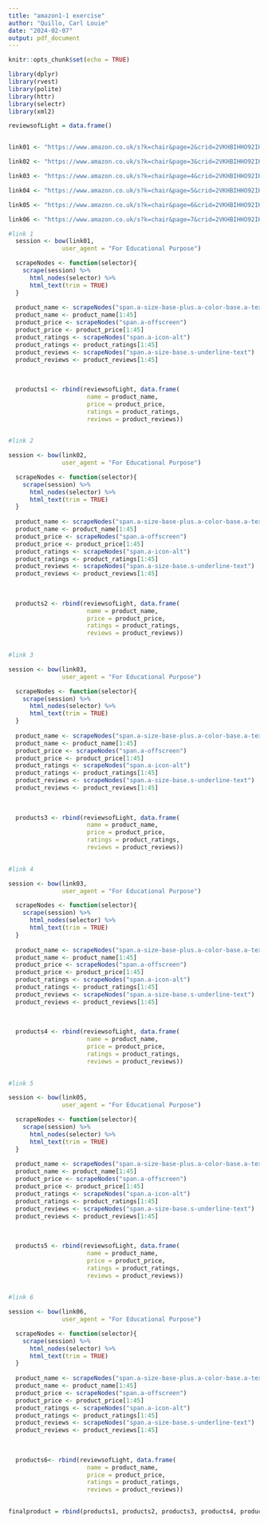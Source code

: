 ```yaml
---
title: "amazon1-1 exercise"
author: "Quillo, Carl Louie"
date: "2024-02-07"
output: pdf_document
---
```


```r
knitr::opts_chunk$set(echo = TRUE)
```

```r

library(dplyr)
library(rvest)
library(polite)
library(httr)
library(selectr)
library(xml2)

reviewsofLight = data.frame()


link01 <- "https://www.amazon.co.uk/s?k=chair&page=2&crid=2VKHBIHHO92IH&qid=1707355675&sprefix=chair%2Caps%2C485&ref=sr_pg_2"

link02 <- "https://www.amazon.co.uk/s?k=chair&page=3&crid=2VKHBIHHO92IH&qid=1707355678&sprefix=chair%2Caps%2C485&ref=sr_pg_3"

link03 <- "https://www.amazon.co.uk/s?k=chair&page=4&crid=2VKHBIHHO92IH&qid=1707355692&sprefix=chair%2Caps%2C485&ref=sr_pg_4"

link04 <- "https://www.amazon.co.uk/s?k=chair&page=5&crid=2VKHBIHHO92IH&qid=1707355701&sprefix=chair%2Caps%2C485&ref=sr_pg_5"

link05 <- "https://www.amazon.co.uk/s?k=chair&page=6&crid=2VKHBIHHO92IH&qid=1707355732&sprefix=chair%2Caps%2C485&ref=sr_pg_6"

link06 <- "https://www.amazon.co.uk/s?k=chair&page=7&crid=2VKHBIHHO92IH&qid=1707355776&sprefix=chair%2Caps%2C485&ref=sr_pg_7"

```

```r
#link 1
  session <- bow(link01,
               user_agent = "For Educational Purpose")

  scrapeNodes <- function(selector){
    scrape(session) %>%
      html_nodes(selector) %>%
      html_text(trim = TRUE)
  }
  
  product_name <- scrapeNodes("span.a-size-base-plus.a-color-base.a-text-normal")
  product_name <- product_name[1:45]
  product_price <- scrapeNodes("span.a-offscreen")
  product_price <- product_price[1:45]
  product_ratings <- scrapeNodes("span.a-icon-alt")
  product_ratings <- product_ratings[1:45]
  product_reviews <- scrapeNodes("span.a-size-base.s-underline-text")
  product_reviews <- product_reviews[1:45]
  
  
  
  products1 <- rbind(reviewsofLight, data.frame(
                      name = product_name,
                      price = product_price,
                      ratings = product_ratings,
                      reviews = product_reviews))
  
```

```r
#link 2

session <- bow(link02,
               user_agent = "For Educational Purpose")

  scrapeNodes <- function(selector){
    scrape(session) %>%
      html_nodes(selector) %>%
      html_text(trim = TRUE)
  }
  
  product_name <- scrapeNodes("span.a-size-base-plus.a-color-base.a-text-normal")
  product_name <- product_name[1:45]
  product_price <- scrapeNodes("span.a-offscreen")
  product_price <- product_price[1:45]
  product_ratings <- scrapeNodes("span.a-icon-alt")
  product_ratings <- product_ratings[1:45]
  product_reviews <- scrapeNodes("span.a-size-base.s-underline-text")
  product_reviews <- product_reviews[1:45]
  
  
   
  products2 <- rbind(reviewsofLight, data.frame(
                      name = product_name,
                      price = product_price,
                      ratings = product_ratings,
                      reviews = product_reviews))
  
```

```r
#link 3

session <- bow(link03,
               user_agent = "For Educational Purpose")

  scrapeNodes <- function(selector){
    scrape(session) %>%
      html_nodes(selector) %>%
      html_text(trim = TRUE)
  }
  
  product_name <- scrapeNodes("span.a-size-base-plus.a-color-base.a-text-normal")
  product_name <- product_name[1:45]
  product_price <- scrapeNodes("span.a-offscreen")
  product_price <- product_price[1:45]
  product_ratings <- scrapeNodes("span.a-icon-alt")
  product_ratings <- product_ratings[1:45]
  product_reviews <- scrapeNodes("span.a-size-base.s-underline-text")
  product_reviews <- product_reviews[1:45]
  
  
   
  products3 <- rbind(reviewsofLight, data.frame(
                      name = product_name,
                      price = product_price,
                      ratings = product_ratings,
                      reviews = product_reviews))
  
```

```r
#link 4

session <- bow(link03,
               user_agent = "For Educational Purpose")

  scrapeNodes <- function(selector){
    scrape(session) %>%
      html_nodes(selector) %>%
      html_text(trim = TRUE)
  }
  
  product_name <- scrapeNodes("span.a-size-base-plus.a-color-base.a-text-normal")
  product_name <- product_name[1:45]
  product_price <- scrapeNodes("span.a-offscreen")
  product_price <- product_price[1:45]
  product_ratings <- scrapeNodes("span.a-icon-alt")
  product_ratings <- product_ratings[1:45]
  product_reviews <- scrapeNodes("span.a-size-base.s-underline-text")
  product_reviews <- product_reviews[1:45]
  
  
   
  products4 <- rbind(reviewsofLight, data.frame(
                      name = product_name,
                      price = product_price,
                      ratings = product_ratings,
                      reviews = product_reviews))
  
```

```r
#link 5

session <- bow(link05,
               user_agent = "For Educational Purpose")

  scrapeNodes <- function(selector){
    scrape(session) %>%
      html_nodes(selector) %>%
      html_text(trim = TRUE)
  }
  
  product_name <- scrapeNodes("span.a-size-base-plus.a-color-base.a-text-normal")
  product_name <- product_name[1:45]
  product_price <- scrapeNodes("span.a-offscreen")
  product_price <- product_price[1:45]
  product_ratings <- scrapeNodes("span.a-icon-alt")
  product_ratings <- product_ratings[1:45]
  product_reviews <- scrapeNodes("span.a-size-base.s-underline-text")
  product_reviews <- product_reviews[1:45]
  
  
   
  products5 <- rbind(reviewsofLight, data.frame(
                      name = product_name,
                      price = product_price,
                      ratings = product_ratings,
                      reviews = product_reviews))
  
```

```r
#link 6

session <- bow(link06,
               user_agent = "For Educational Purpose")

  scrapeNodes <- function(selector){
    scrape(session) %>%
      html_nodes(selector) %>%
      html_text(trim = TRUE)
  }
  
  product_name <- scrapeNodes("span.a-size-base-plus.a-color-base.a-text-normal")
  product_name <- product_name[1:45]
  product_price <- scrapeNodes("span.a-offscreen")
  product_price <- product_price[1:45]
  product_ratings <- scrapeNodes("span.a-icon-alt")
  product_ratings <- product_ratings[1:45]
  product_reviews <- scrapeNodes("span.a-size-base.s-underline-text")
  product_reviews <- product_reviews[1:45]
  
  
   
  products6<- rbind(reviewsofLight, data.frame(
                      name = product_name,
                      price = product_price,
                      ratings = product_ratings,
                      reviews = product_reviews))
  
```

```r

finalproduct = rbind(products1, products2, products3, products4, products5, products6)


```